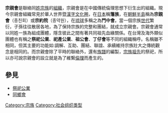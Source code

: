 {{Unreferenced|time=2014-06-26T06:34:31+00:00}}

'''宗親會'''是聯絡同[[姓|姓]][[宗族|宗族]]的[[组织_(社会学)|組織]]，宗親會是在中國傳統倫理思想下衍生出的組織。現今宗親會組織常見於華人世界暨[[漢字文化圈|漢字文化圈]]，在[[日本|日本]]稱'''籓族'''，在[[朝鮮半島|朝鮮半島]]稱為'''宗親會'''（종친회）或'''宗約院'''（종약원），在[[琉球|琉球]]多稱之為'''門中會'''。當一個宗族[[世代|世代]]繁衍，子孫往往散居各地，為了保持宗族的完整和團結，就成立宗親會。宗親會通常以同姓一族為組成團體，隱含彼此之間有著共同祖先血緣關係。在台灣及海外類似團體也有稱之'''祭祀公業'''、'''祀產公業'''、'''祖公會'''、'''丁仔會'''等不同的組織稱呼。名稱雖不相同，但其主要的功能如:調解、互助、團結、聯誼、承續維持宗族壯大之傳統觀念是相同的。而宗親會除了平時的聯絡外，還有[[族譜|族譜]]的編製，[[宗族|宗族]][[祖先|祖先]]的祭祀，所以亦可說宗親會的設立就是為了維繫[[倫理|倫理]]而產生的。

==參見==
*[[祭祀公業|祭祀公業]]
*[[同鄉會|同鄉會]]

[[Category:宗族|Category:宗族]]
[[Category:社会组织类型|Category:社会组织类型]]


{{stub}}
